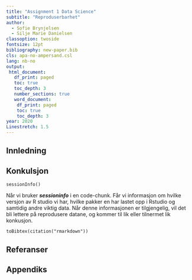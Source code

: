 ```yaml
---
title: "Assignment 1 Data Science"
subtitle: "Reproduserbarhet"
author: 
  - Sofie Brynjelsen
  - Silje Marie Danielsen
classoption: twoside
fontsize: 12pt
bibliography: new-paper.bib
cls: apa-no-ampersand.csl
lang: nb-no
output:
 html_document:
   df_print: paged
   toc: true
   toc_depth: 3
   number_sections: true
   word_document:
    df_print: paged
    toc: true
    toc_depth: 3
year: 2020
Linestretch: 1.5 
---
```


## Innledning

## Konkulsjon 

```sessioninfo
sessionInfo()
```

Når vi bruker ___sessioninfo___ i en code-chunk. Får  vi informasjon om hvilke versjon av R studio vi har, hvilke pakker en har lastet opp i Rstudio og samtidig andre viktig data. Når denne informasjonen er tilgjengelig, vil det bli lettere på reprodusere datane, og kommer til lik eller tilnermet lik konkusjon. 



```rmarkdown
toBibtex(citation("rmarkdown"))
```

## Referanser
<DIV id="refs"></DIV>

## Appendiks

